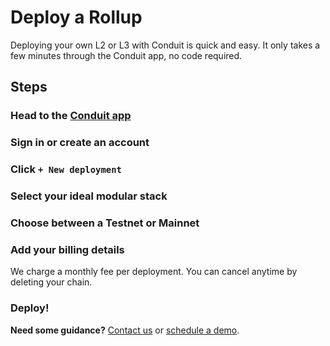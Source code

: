 
# Deploy a Rollup

Deploying your own L2 or L3 with Conduit is quick and easy. It only takes a few minutes through the Conduit app, no code required.

## Steps

<Steps>

### Head to the [Conduit app](https://app.conduit.xyz)

### Sign in or create an account

### Click `+ New deployment`

### Select your ideal modular stack

### Choose between a Testnet or Mainnet

### Add your billing details

We charge a monthly fee per deployment. You can cancel anytime by deleting your chain.

### Deploy!

</Steps>

**Need some guidance?** [Contact us](https://conduitxyz.typeform.com/to/kGF2oAj1#source=docs) or [schedule a demo](https://conduitxyz.typeform.com/to/v0WGo3cz).

